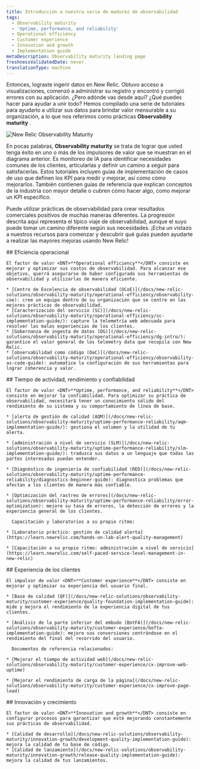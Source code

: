 ```yaml
---
title: Introducción a nuestra serie de madurez de observabilidad
tags:
  - Observability maturity
  - 'Uptime, performance, and reliability'
  - Operational efficiency
  - Customer experience
  - Innovation and growth
  - Implementation guide
metaDescription: Observability maturity landing page
freshnessValidatedDate: never
translationType: machine
---
```


Entonces, lograste ingerir datos en New Relic. Obtuvo acceso a visualizaciones, comenzó a administrar su registro y encontró y corrigió errores con su aplicación. ¿Pero adónde vas desde aquí? ¿Qué puedes hacer para ayudar a unir todo? Hemos compilado una serie de tutoriales para ayudarlo a utilizar sus datos para brindar valor mensurable a su organización, a lo que nos referimos como prácticas <DNT>**Observability maturity**</DNT> .

<img
  title="New Relic Observability Maturity"
  alt="New Relic Observability Maturity"
  src="/images/observability-maturity_diagram_oma-v-drivers.webp"
/>

En pocas palabras, <DNT>**Observability maturity**</DNT> se trata de lograr que usted tenga éxito en uno o más de los impulsores de valor que se muestran en el diagrama anterior. Es monitoreo de IA para identificar necesidades comunes de los clientes, articularlas y definir un camino a seguir para satisfacerlas. Estos tutoriales incluyen guías de implementación de casos de uso que definen los KPI para medir y mejorar, así como cómo mejorarlos. También contienen guías de referencia que explican conceptos de la industria con mayor detalle o cubren cómo hacer algo, como mejorar un KPI específico.

Puede utilizar prácticas de observabilidad para crear resultados comerciales positivos de muchas maneras diferentes. La progresión descrita aquí representa el típico viaje de observabilidad, aunque el suyo puede tomar un camino diferente según sus necesidades. ¡Echa un vistazo a nuestros recursos para comenzar y descubrir qué guías pueden ayudarte a realizar las mayores mejoras usando New Relic!

<Steps>
  <Step>
    ## Eficiencia operacional

    El factor de valor <DNT>**Operational efficiency**</DNT> consiste en mejorar y optimizar sus costos de observabilidad. Para alcanzar ese objetivo, querrá asegurarse de haber configurado sus herramientas de observabilidad y utilizarlas de manera eficiente.

    * [Centro de Excelencia de observabilidad (OCoE)](/docs/new-relic-solutions/observability-maturity/operational-efficiency/observability-coe): cree un equipo dentro de su organización que se centre en las mejores prácticas de observabilidad.
    * [Caracterización del servicio (SC)](/docs/new-relic-solutions/observability-maturity/operational-efficiency/sc-implementation-guide/): capture la telemetría web adecuada para resolver las malas experiencias de los clientes.
    * [Gobernanza de ingesta de datos (DG)](/docs/new-relic-solutions/observability-maturity/operational-efficiency/dg-intro/): garantice el valor general de los telemetry data que recopila con New Relic.
    * [observabilidad como código (OaC)](/docs/new-relic-solutions/observability-maturity/operational-efficiency/observability-as-code-guide): automatice la configuración de sus herramientas para lograr coherencia y valor.
  </Step>

  <Step>
    ## Tiempo de actividad, rendimiento y confiabilidad

    El factor de valor <DNT>**Uptime, performance, and reliability**</DNT> consiste en mejorar la confiabilidad. Para optimizar su práctica de observabilidad, necesitará tener un conocimiento sólido del rendimiento de su sistema y su comportamiento de línea de base.

    * [alerta de gestión de calidad (AQM)](/docs/new-relic-solutions/observability-maturity/uptime-performance-reliability/aqm-implementation-guide/): gestiona el volumen y la utilidad de tu alerta.

    * [administración a nivel de servicio (SLM)](/docs/new-relic-solutions/observability-maturity/uptime-performance-reliability/slm-implementation-guide/): traduzca sus datos a un lenguaje que todas las partes interesadas puedan entender.

    * [Diagnóstico de ingeniería de confiabilidad (RED)](/docs/new-relic-solutions/observability-maturity/uptime-performance-reliability/diagnostics-beginner-guide): diagnostica problemas que afectan a los clientes de manera más confiable.

    * [Optimización del rastreo de errores](/docs/new-relic-solutions/observability-maturity/uptime-performance-reliability/error-optimization): mejore su tasa de errores, la detección de errores y la experiencia general de los clientes.

      Capacitación y laboratorios a su propio ritmo:

    * [Laboratorio práctico: gestión de calidad alerta](https://learn.newrelic.com/hands-on-lab-alert-quality-management)

    * [Capacitación a su propio ritmo: administración a nivel de servicio](https://learn.newrelic.com/self-paced-service-level-management-in-new-relic)
  </Step>

  <Step>
    ## Experiencia de los clientes

    El impulsor de valor <DNT>**Customer experience**</DNT> consiste en mejorar y optimizar su experiencia del usuario final.

    * [Base de calidad (QF)](/docs/new-relic-solutions/observability-maturity/customer-experience/quality-foundation-implementation-guide): mide y mejora el rendimiento de la experiencia digital de tus clientes.

    * [Análisis de la parte inferior del embudo (BotFA)](/docs/new-relic-solutions/observability-maturity/customer-experience/bofta-implementation-guide): mejore sus conversiones centrándose en el rendimiento del final del recorrido del usuario.

      Documentos de referencia relacionados:

    * [Mejorar el tiempo de actividad web](/docs/new-relic-solutions/observability-maturity/customer-experience/cx-improve-web-uptime)

    * [Mejorar el rendimiento de carga de la página](/docs/new-relic-solutions/observability-maturity/customer-experience/cx-improve-page-load)
  </Step>

  <Step>
    ## Innovación y crecimiento

    El factor de valor <DNT>**Innovation and growth**</DNT> consiste en configurar procesos para garantizar que esté mejorando constantemente sus prácticas de observabilidad.

    * [Calidad de desarrollo](/docs/new-relic-solutions/observability-maturity/innovation-growth/development-quality-implementation-guide): mejora la calidad de tu base de código.
    * [Calidad de lanzamiento](/docs/new-relic-solutions/observability-maturity/innovation-growth/release-quality-implementation-guide): mejora la calidad de tus lanzamientos.
  </Step>
</Steps>
